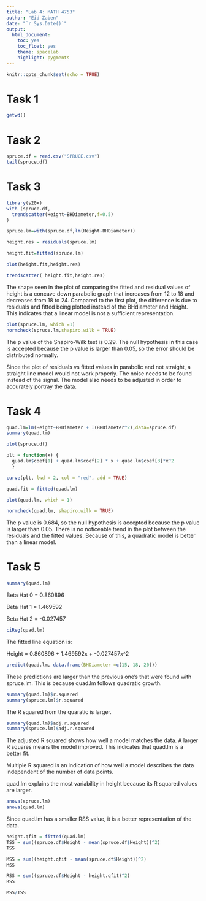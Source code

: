 ```yaml
---
title: "Lab 4: MATH 4753"
author: "Eid Zaben"
date: "`r Sys.Date()`"
output: 
  html_document:
    toc: yes
    toc_float: yes
    theme: spacelab
    highlight: pygments
---
```


```r
knitr::opts_chunk$set(echo = TRUE)
```


# Task 1

```r
getwd()
```

# Task 2

```r
spruce.df = read.csv("SPRUCE.csv")
tail(spruce.df)
```

# Task 3

```r
library(s20x)
with (spruce.df, 
  trendscatter(Height~BHDiameter,f=0.5)
)

spruce.lm=with(spruce.df,lm(Height~BHDiameter)) 

height.res = residuals(spruce.lm)

height.fit=fitted(spruce.lm)

plot(height.fit,height.res)

trendscatter( height.fit,height.res)
```

The shape seen in the plot of comparing the fitted and residual values of height is a concave down parabolic graph that increases from 12 to 18 and decreases from 18 to 24. Compared to the first plot, the difference is due to residuals and fitted being plotted instead of the BHdiameter and Height. This indicates that a linear model is not a sufficient representation. 

```r
plot(spruce.lm, which =1)
normcheck(spruce.lm,shapiro.wilk = TRUE)
```

The p value of the Shapiro-Wilk test is 0.29. The null hypothesis in this case is accepted because the p value is larger than 0.05, so the error should be distributed normally. 

Since the plot of residuals vs fitted values in parabolic and not straight, a straight line model would not work properly. The noise needs to be found instead of the signal. The model also needs to be adjusted in order to accurately portray the data. 


# Task 4


```r
quad.lm=lm(Height~BHDiameter + I(BHDiameter^2),data=spruce.df)
summary(quad.lm)
```

```r
plot(spruce.df)

plt = function(x) { 
  quad.lm$coef[1] + quad.lm$coef[2] * x + quad.lm$coef[3]*x^2
  }

curve(plt, lwd = 2, col = "red", add = TRUE)
```

```r
quad.fit = fitted(quad.lm)

plot(quad.lm, which = 1)
```

```r
normcheck(quad.lm, shapiro.wilk = TRUE)
```

The p value is 0.684, so the null hypothesis is accepted because the p value is larger than 0.05. There is no noticeable trend in the plot between the residuals and the fitted values. Because of this, a quadratic model is better than a linear model. 

# Task 5

```r
summary(quad.lm)
```

Beta Hat 0 = 0.860896

Beta Hat 1 = 1.469592

Beta Hat 2 = -0.027457

```r
ciReg(quad.lm)
```

The fitted line equation is:

Height = 0.860896 + 1.469592x + -0.027457x^2

```r
predict(quad.lm, data.frame(BHDiameter =c(15, 18, 20)))
```

These predictions are larger than the previous one's that were found with spruce.lm. This is because quad.lm follows quadratic growth.

```r
summary(quad.lm)$r.squared
summary(spruce.lm)$r.squared
```
The R squared from the quaratic is larger. 

```r
summary(quad.lm)$adj.r.squared
summary(spruce.lm)$adj.r.squared
```

The adjusted R squared shows how well a model matches the data. A larger R squares means the model improved. This indicates that quad.lm is a better fit. 

Multiple R squared is an indication of how well a model describes the data independent of the number of data points. 

quad.lm explains the most variability in height because its R squared values are larger. 

```r
anova(spruce.lm)
anova(quad.lm)
```

Since quad.lm has a smaller RSS value, it is a better representation of the data. 

```r
height.qfit = fitted(quad.lm)
TSS = sum((spruce.df$Height - mean(spruce.df$Height))^2)
TSS

MSS = sum((height.qfit - mean(spruce.df$Height))^2)
MSS

RSS = sum((spruce.df$Height - height.qfit)^2)
RSS

MSS/TSS
```

